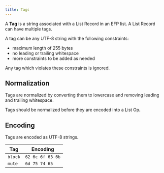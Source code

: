 ```yaml
---
title: Tags
---
```


A **Tag** is a string associated with a List Record in an EFP list. A List Record can have multiple tags.

A tag can be any UTF-8 string with the following constraints:
- maximum length of 255 bytes
- no leading or trailing whitespace
- more constraints to be added as needed

Any tag which violates these constraints is ignored.

## Normalization

Tags are normalized by converting them to lowercase and removing leading and trailing whitespace.

Tags should be normalized before they are encoded into a List Op.

## Encoding

Tags are encoded as UTF-8 strings.

| Tag              | Encoding         |
| ---------------- | ---------------- |
| `block`          | `62 6c 6f 63 6b` |
| `mute`           | `6d 75 74 65`    |
